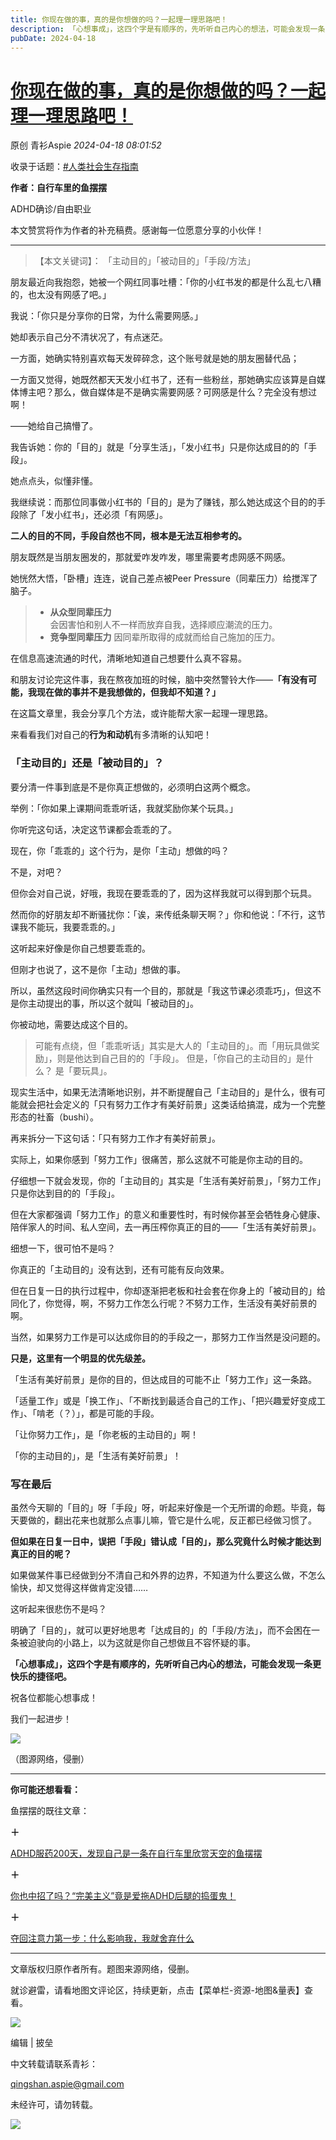```yaml
---
title: 你现在做的事，真的是你想做的吗？一起理一理思路吧！
description: 「心想事成」，这四个字是有顺序的，先听听自己内心的想法，可能会发现一条更快乐的捷径吧。
pubDate: 2024-04-18
---
```


# [你现在做的事，真的是你想做的吗？一起理一理思路吧！](http://mp.weixin.qq.com/s?__biz=MzIyMzgyMjY5NQ==&mid=2247518232&idx=1&sn=ac54d1416dd8a14af0b01aaa5ff44f4e&chksm=e9626827bdede6136ea6a97a74891b41428aac1f1d5b96fb117da5a9ff2bf087ba42839018f3#rd)



原创  青衫Aspie    *2024-04-18 08:01:52*

收录于话题：[#人类社会生存指南](https://mp.weixin.qq.com/mp/appmsgalbum?__biz=MzIyMzgyMjY5NQ==&action=getalbum&album_id=1534892050054168579#wechat_redirect "人类社会生存指南")



**作者：自行车里的鱼摆摆**

ADHD确诊/自由职业

  

本文赞赏将作为作者的补充稿费。感谢每一位愿意分享的小伙伴！

---

>【本文关键词】：
>「主动目的」「被动目的」「手段/方法」

  

朋友最近向我抱怨，她被一个网红同事吐槽：「你的小红书发的都是什么乱七八糟的，也太没有网感了吧。」

  

我说：「你只是分享你的日常，为什么需要网感。」

  

她却表示自己分不清状况了，有点迷茫。

  

一方面，她确实特别喜欢每天发碎碎念，这个账号就是她的朋友圈替代品；

  

一方面又觉得，她既然都天天发小红书了，还有一些粉丝，那她确实应该算是自媒体博主吧？那么，做自媒体是不是确实需要网感？可网感是什么？完全没有想过啊！

  

——她给自己搞懵了。

  

我告诉她：你的「目的」就是「分享生活」，「发小红书」只是你达成目的的「手段」。

  

她点点头，似懂非懂。

  

我继续说：而那位同事做小红书的「目的」是为了赚钱，那么她达成这个目的的手段除了「发小红书」，还必须「有网感」。

  

**二人的目的不同，手段自然也不同，根本是无法互相参考的。**

  

朋友既然是当朋友圈发的，那就爱咋发咋发，哪里需要考虑网感不网感。

  

她恍然大悟，「卧槽」连连，说自己差点被Peer Pressure（同辈压力）给搅浑了脑子。

  

>+   **从众型同辈压力**  
>  会因害怕和别人不一样而放弃自我，选择顺应潮流的压力。
>+   **竞争型同辈压力**
>   因同辈所取得的成就而给自己施加的压力。




在信息高速流通的时代，清晰地知道自己想要什么真不容易。

  

和朋友讨论完这件事，我在熬夜加班的时候，脑中突然警铃大作——**「有没有可能，我现在做的事并不是我想做的，但我却不知道？」**

  

在这篇文章里，我会分享几个方法，或许能帮大家一起理一理思路。

  

来看看我们对自己的**行为和动机**有多清晰的认知吧！

  

### 「主动目的」还是「被动目的」？

  

要分清一件事到底是不是你真正想做的，必须明白这两个概念。

  

举例：「你如果上课期间乖乖听话，我就奖励你某个玩具。」

  

你听完这句话，决定这节课都会乖乖的了。

  

现在，你「乖乖的」这个行为，是你「主动」想做的吗？

  

不是，对吧？

  

但你会对自己说，好哦，我现在要乖乖的了，因为这样我就可以得到那个玩具。

  

然而你的好朋友却不断骚扰你：「诶，来传纸条聊天啊？」你和他说：「不行，这节课我不能玩，我要乖乖的。」

  

这听起来好像是你自己想要乖乖的。

  

但刚才也说了，这不是你「主动」想做的事。

  

所以，虽然这段时间你确实只有一个目的，那就是「我这节课必须乖巧」，但这不是你主动提出的事，所以这个就叫「被动目的」。

  

你被动地，需要达成这个目的。

  

>可能有点绕，但「乖乖听话」其实是大人的「主动目的」。而「用玩具做奖励」，则是他达到自己目的的「手段」。
>但是，「你自己的主动目的」是什么？
>是「要玩具」。

  

现实生活中，如果无法清晰地识别，并不断提醒自己「主动目的」是什么，很有可能就会把社会定义的「只有努力工作才有美好前景」这类话给搞混，成为一个完整形态的社畜（bushi）。

  

再来拆分一下这句话：「只有努力工作才有美好前景」。

  

实际上，如果你感到「努力工作」很痛苦，那么这就不可能是你主动的目的。

  

仔细想一下就会发现，你的「主动目的」其实是「生活有美好前景」，「努力工作」只是你达到目的的「手段」。

  

但在大家都强调「努力工作」的意义和重要性时，有时候你甚至会牺牲身心健康、陪伴家人的时间、私人空间，去一再压榨你真正的目的——「生活有美好前景」。

  

细想一下，很可怕不是吗？

  

你真正的「主动目的」没有达到，还有可能有反向效果。

  

但在日复一日的执行过程中，你却逐渐把老板和社会套在你身上的「被动目的」给同化了，你觉得，啊，不努力工作怎么行呢？不努力工作，生活没有美好前景的啊。

  

当然，如果努力工作是可以达成你目的的手段之一，那努力工作当然是没问题的。

  

**只是，这里有一个明显的优先级差。**

  

「生活有美好前景」是你的目的，但达成目的可能不止「努力工作」这一条路。

  

「适量工作」或是「换工作」、「不断找到最适合自己的工作」、「把兴趣爱好变成工作」、「啃老（？）」，都是可能的手段。

  

「让你努力工作」，是「你老板的主动目的」啊！

  

「你的主动目的」，是「生活有美好前景」！

  

### 写在最后

  

虽然今天聊的「目的」呀「手段」呀，听起来好像是一个无所谓的命题。毕竟，每天要做的，翻出花来也就那么点事儿嘛，管它是什么呢，反正都已经做习惯了。

  

**但如果在日复一日中，误把「手段」错认成「目的」，那么究竟什么时候才能达到真正的目的呢？**

  

如果做某件事已经做到分不清自己和外界的边界，不知道为什么要这么做，不怎么愉快，却又觉得这样做肯定没错……

  

这听起来很悲伤不是吗？

  

明确了「目的」，就可以更好地思考「达成目的」的「手段/方法」，而不会困在一条被迫驶向的小路上，以为这就是你自己想做且不容怀疑的事。

  

**「心想事成」，这四个字是有顺序的，先听听自己内心的想法，可能会发现一条更快乐的捷径吧。**

  

祝各位都能心想事成！

  

我们一起进步！

  

![](/assets/img/posts/2024-04-18-are-you-doing-what-you-want-2.webp)

（图源网络，侵删）  

---


**你可能还想看看：**

鱼摆摆的既往文章：

**＋**

[ADHD服药200天，发现自己是一条在自行车里欣赏天空的鱼摆摆](http://mp.weixin.qq.com/s?__biz=MzIyMzgyMjY5NQ==&mid=2247513547&idx=1&sn=654265e877fce9c91eaa021234eefd31&chksm=e81aa3c3df6d2ad57733364376e8056195ea9b64724a8a9317a642f571769cf869c29518cd2a&scene=21#wechat_redirect)

  

**＋**

[你也中招了吗？“完美主义”竟是爱拖ADHD后腿的捣蛋鬼！](http://mp.weixin.qq.com/s?__biz=MzIyMzgyMjY5NQ==&mid=2247514622&idx=1&sn=79ffbe2db6cebba25f3f9e1f2466a196&chksm=e81aaff6df6d26e09d665aa339d6ea94663dde79db4ffdaf3eb17194913cc64eba1e5f095841&scene=21#wechat_redirect)

  

**＋**

[夺回注意力第一步：什么影响我，我就舍弃什么](http://mp.weixin.qq.com/s?__biz=MzIyMzgyMjY5NQ==&mid=2247514834&idx=1&sn=eb463f2757bda3fd8cd0e368db098a2c&chksm=e81aacdadf6d25cc62ff9a3350fd8710091d39e70ae37f1ca396ddd37770d411c4cea9ac0fef&scene=21#wechat_redirect)

  

  

---

文章版权归原作者所有。题图来源网络，侵删。

  

就诊避雷，请看地图文评论区，持续更新，点击【菜单栏-资源-地图&量表】查看。

![](/assets/img/posts/2024-04-18-are-you-doing-what-you-want-4.jpeg)

编辑  |  披垒

  

中文转载请联系青衫：

qingshan.aspie@gmail.com

未经许可，请勿转载。

![](/assets/img/posts/2024-04-18-are-you-doing-what-you-want-5.jpeg)